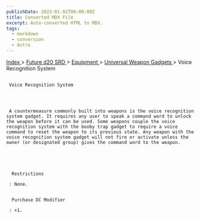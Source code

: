 ```yaml
---
publishDate: 2023-01-02T00:00:00Z
title: Converted MDX File
excerpt: Auto-converted HTML to MDX.
tags:
  - markdown
  - conversion
  - Astro
---
```


[
Index
](-index) >
[
Future d20 SRD
](future-d20-srd-index) >
[
Equipment
](future-d20-srd-equipment-index) >
[
Universal Weapon Gadgets
](future-d20-srd-equipment-gadgets-universal-weapons-index) > Voice Recognition System

##

     Voice Recognition System




     A countermeasure commonly built into weapons is the voice recognition system gadget. It requires any user to speak a command word to unlock the weapon before it can be used. Some weapons couple the voice recognition system with the booby trap gadget to require a voice command to reset the weapon to its previous state. Any weapon with the voice recognition system gadget will not fire or activate unless the owner (or designated group) gives the command word to the weapon.





      Restrictions

     : None.


      Purchase DC Modifier

     : +1.
